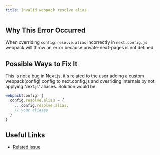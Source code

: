 ```yaml
---
title: Invalid webpack resolve alias
---
```


## Why This Error Occurred

When overriding `config.resolve.alias` incorrectly in `next.config.js` webpack will throw an error because private-next-pages is not defined.

## Possible Ways to Fix It

This is not a bug in Next.js, it's related to the user adding a custom webpack(config) config to next.config.js and overriding internals by not applying Next.js' aliases. Solution would be:

```js filename="next.config.js"
webpack(config) {
  config.resolve.alias = {
    ...config.resolve.alias,
    // your aliases
  }
}
```

## Useful Links

- [Related issue](https://github.com/vercel/next.js/issues/6681)
